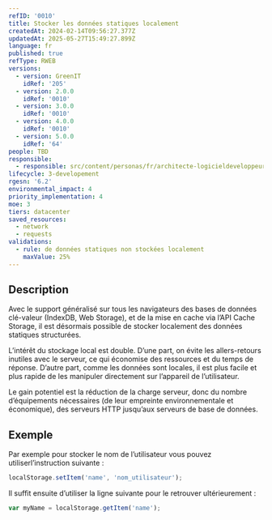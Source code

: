 ```yaml
---
refID: '0010'
title: Stocker les données statiques localement
createdAt: 2024-02-14T09:56:27.377Z
updatedAt: 2025-05-27T15:49:27.899Z
language: fr
published: true
refType: RWEB
versions:
  - version: GreenIT
    idRef: '205'
  - version: 2.0.0
    idRef: '0010'
  - version: 3.0.0
    idRef: '0010'
  - version: 4.0.0
    idRef: '0010'
  - version: 5.0.0
    idRef: '64'
people: TBD
responsible:
  - responsible: src/content/personas/fr/architecte-logicieldeveloppeur.mdx
lifecycle: 3-developement
rgesn: '6.2'
environmental_impact: 4
priority_implementation: 4
moe: 3
tiers: datacenter
saved_resources:
  - network
  - requests
validations:
  - rule: de données statiques non stockées localement
    maxValue: 25%
---
```


## Description

Avec le support généralisé sur tous les navigateurs des bases de données clé-valeur (IndexDB, Web Storage), et de la mise en cache via l’API Cache Storage, il est désormais possible de stocker localement des données statiques structurées.

L’intérêt du stockage local est double. D’une part, on évite les allers-retours inutiles avec le serveur, ce qui économise des ressources et du temps de réponse. D’autre part, comme les données sont locales, il est plus facile et plus rapide de les manipuler directement sur l’appareil de l’utilisateur.

Le gain potentiel est la réduction de la charge serveur, donc du nombre d’équipements nécessaires (de leur empreinte environnementale et économique), des serveurs HTTP jusqu’aux serveurs de base de données.

## Exemple

Par exemple pour stocker le nom de l’utilisateur vous pouvez utiliserl’instruction suivante :

```javascript
localStorage.setItem('name', 'nom_utilisateur');
```

Il suffit ensuite d’utiliser la ligne suivante pour le retrouver ultérieurement :

```javascript
var myName = localStorage.getItem('name');
```
